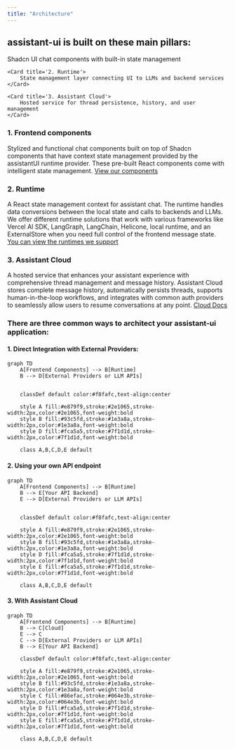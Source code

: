 ```yaml
---
title: "Architecture"
---
```



## assistant-ui is built on these main pillars:

<div className="grid grid-cols-1 md:grid-cols-3 gap-4 my-8">
    <Card title='1. Frontend components'>
        Shadcn UI chat components with built-in state management
    </Card>

    <Card title='2. Runtime'>
        State management layer connecting UI to LLMs and backend services
    </Card>

    <Card title='3. Assistant Cloud'>
        Hosted service for thread persistence, history, and user management
    </Card>
</div>



### 1. Frontend components
Stylized and functional chat components built on top of Shadcn components that have context state management provided by the assistantUI runtime provider. These pre-built React components come with intelligent state management. [View our components](/docs/ui/Thread)

### 2. Runtime
A React state management context for assistant chat. The runtime handles data conversions between the local state and calls to backends and LLMs. We offer different runtime solutions that work with various frameworks like Vercel AI SDK, LangGraph, LangChain, Helicone, local runtime, and an ExternalStore when you need full control of the frontend message state. [You can view the runtimes we support](/docs/runtimes/pick-a-runtime)

### 3. Assistant Cloud
A hosted service that enhances your assistant experience with comprehensive thread management and message history. Assistant Cloud stores complete message history, automatically persists threads, supports human-in-the-loop workflows, and integrates with common auth providers to seamlessly allow users to resume conversations at any point. [Cloud Docs](/docs/cloud/overview)


### There are three common ways to architect your assistant-ui application:

#### **1. Direct Integration with External Providers:**

```mermaid
graph TD
    A[Frontend Components] --> B[Runtime]
    B --> D[External Providers or LLM APIs]
    
    
    classDef default color:#f8fafc,text-align:center
    
    style A fill:#e879f9,stroke:#2e1065,stroke-width:2px,color:#2e1065,font-weight:bold
    style B fill:#93c5fd,stroke:#1e3a8a,stroke-width:2px,color:#1e3a8a,font-weight:bold
    style D fill:#fca5a5,stroke:#7f1d1d,stroke-width:2px,color:#7f1d1d,font-weight:bold
    
    class A,B,C,D,E default
```

#### **2. Using your own API endpoint**

```mermaid
graph TD
    A[Frontend Components] --> B[Runtime]
    B --> E[Your API Backend]
    E --> D[External Providers or LLM APIs]
    
    
    classDef default color:#f8fafc,text-align:center
    
    style A fill:#e879f9,stroke:#2e1065,stroke-width:2px,color:#2e1065,font-weight:bold
    style B fill:#93c5fd,stroke:#1e3a8a,stroke-width:2px,color:#1e3a8a,font-weight:bold
    style D fill:#fca5a5,stroke:#7f1d1d,stroke-width:2px,color:#7f1d1d,font-weight:bold
    style E fill:#fca5a5,stroke:#7f1d1d,stroke-width:2px,color:#7f1d1d,font-weight:bold
    
    class A,B,C,D,E default
```

#### **3. With Assistant Cloud**

```mermaid
graph TD
    A[Frontend Components] --> B[Runtime]
    B --> C[Cloud]
    E --> C
    C --> D[External Providers or LLM APIs]
    B --> E[Your API Backend]
    
    classDef default color:#f8fafc,text-align:center
    
    style A fill:#e879f9,stroke:#2e1065,stroke-width:2px,color:#2e1065,font-weight:bold
    style B fill:#93c5fd,stroke:#1e3a8a,stroke-width:2px,color:#1e3a8a,font-weight:bold
    style C fill:#86efac,stroke:#064e3b,stroke-width:2px,color:#064e3b,font-weight:bold
    style D fill:#fca5a5,stroke:#7f1d1d,stroke-width:2px,color:#7f1d1d,font-weight:bold
    style E fill:#fca5a5,stroke:#7f1d1d,stroke-width:2px,color:#7f1d1d,font-weight:bold
    
    class A,B,C,D,E default
```